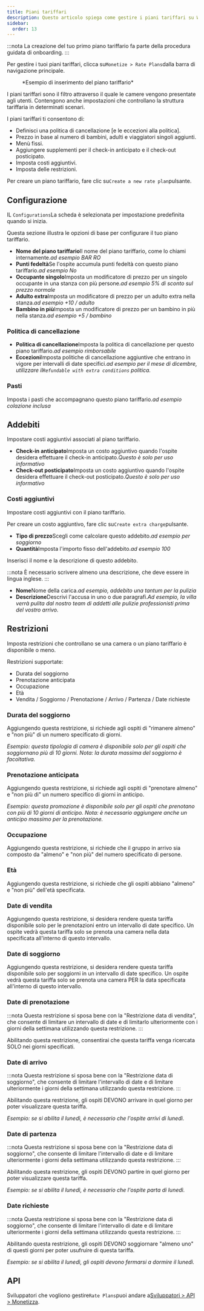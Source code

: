 ```yaml
---
title: Piani tariffari
description: Questo articolo spiega come gestire i piani tariffari su Wink.
sidebar:
  order: 13
---
```


:::nota
La creazione del tuo primo piano tariffario fa parte della procedura guidata di onboarding.
:::

Per gestire i tuoi piani tariffari, clicca su`Monetize > Rate Plans`dalla barra di navigazione principale.

<figure>
  <CloudinaryImage width="350" height="559" resize="scale" quality="best" alt="Piani tariffari" src="academy/rate-plan" errorImage="noimage_opaque_nyrtl0.png" />

  <figcaption>*Esempio di inserimento del piano tariffario*</figcaption>
</figure>


I piani tariffari sono il filtro attraverso il quale le camere vengono presentate agli utenti.
Contengono anche impostazioni che controllano la struttura tariffaria in determinati scenari.

I piani tariffari ti consentono di:

* Definisci una politica di cancellazione \[e le eccezioni alla politica].
* Prezzo in base al numero di bambini, adulti e viaggiatori singoli aggiunti.
* Menù fissi.
* Aggiungere supplementi per il check-in anticipato e il check-out posticipato.
* Imposta costi aggiuntivi.
* Imposta delle restrizioni.

Per creare un piano tariffario, fare clic su`Create a new rate plan`pulsante.

## Configurazione

IL `Configurations`La scheda è selezionata per impostazione predefinita quando si inizia.

Questa sezione illustra le opzioni di base per configurare il tuo piano tariffario.

* **Nome del piano tariffario**Il nome del piano tariffario, come lo chiami internamente.*ad esempio BAR RO*
* **Punti fedeltà**Se l'ospite accumula punti fedeltà con questo piano tariffario.*ad esempio No*
* **Occupante singolo**Imposta un modificatore di prezzo per un singolo occupante in una stanza con più persone.*ad esempio 5% di sconto sul prezzo normale*
* **Adulto extra**Imposta un modificatore di prezzo per un adulto extra nella stanza.*ad esempio +10 / adulto*
* **Bambino in più**Imposta un modificatore di prezzo per un bambino in più nella stanza.*ad esempio +5 / bambino*

### Politica di cancellazione

* **Politica di cancellazione**Imposta la politica di cancellazione per questo piano tariffario.*ad esempio rimborsabile*
* **Eccezioni**Imposta politiche di cancellazione aggiuntive che entrano in vigore per intervalli di date specifici.*ad esempio per il mese di dicembre, utilizzare il`Refundable with extra conditions` politica.*

### Pasti

Imposta i pasti che accompagnano questo piano tariffario.*ad esempio colazione inclusa*

## Addebiti

Impostare costi aggiuntivi associati al piano tariffario.

* **Check-in anticipato**Imposta un costo aggiuntivo quando l'ospite desidera effettuare il check-in anticipato.*Questo è solo per uso informativo*
* **Check-out posticipato**Imposta un costo aggiuntivo quando l'ospite desidera effettuare il check-out posticipato.*Questo è solo per uso informativo*

### Costi aggiuntivi

Impostare costi aggiuntivi con il piano tariffario.

Per creare un costo aggiuntivo, fare clic su`Create extra charge`pulsante.

* **Tipo di prezzo**Scegli come calcolare questo addebito.*ad esempio per soggiorno*
* **Quantità**Imposta l'importo fisso dell'addebito.*ad esempio 100*

Inserisci il nome e la descrizione di questo addebito.

:::nota
È necessario scrivere almeno una descrizione, che deve essere in lingua inglese.
:::

* **Nome**Nome della carica.*ad esempio, addebito una tantum per la pulizia*
* **Descrizione**Descrivi l'accusa in uno o due paragrafi.*Ad esempio, la villa verrà pulita dal nostro team di addetti alle pulizie professionisti prima del vostro arrivo.*

## Restrizioni

Imposta restrizioni che controllano se una camera o un piano tariffario è disponibile o meno.

Restrizioni supportate:

* Durata del soggiorno
* Prenotazione anticipata
* Occupazione
* Età
* Vendita / Soggiorno / Prenotazione / Arrivo / Partenza / Date richieste

### Durata del soggiorno

Aggiungendo questa restrizione, si richiede agli ospiti di "rimanere almeno" e "non più" di un numero specificato di giorni.

*Esempio: questa tipologia di camera è disponibile solo per gli ospiti che soggiornano più di 10 giorni. Nota: la durata massima del soggiorno è facoltativa.*

### Prenotazione anticipata

Aggiungendo questa restrizione, si richiede agli ospiti di "prenotare almeno" e "non più di" un numero specifico di giorni in anticipo.

*Esempio: questa promozione è disponibile solo per gli ospiti che prenotano con più di 10 giorni di anticipo. Nota: è necessario aggiungere anche un anticipo massimo per la prenotazione.*

### Occupazione

Aggiungendo questa restrizione, si richiede che il gruppo in arrivo sia composto da "almeno" e "non più" del numero specificato di persone.

### Età

Aggiungendo questa restrizione, si richiede che gli ospiti abbiano "almeno" e "non più" dell'età specificata.

### Date di vendita

Aggiungendo questa restrizione, si desidera rendere questa tariffa disponibile solo per le prenotazioni entro un intervallo di date specifico. Un ospite vedrà questa tariffa solo se prenota una camera nella data specificata all'interno di questo intervallo.

### Date di soggiorno

Aggiungendo questa restrizione, si desidera rendere questa tariffa disponibile solo per soggiorni in un intervallo di date specifico. Un ospite vedrà questa tariffa solo se prenota una camera PER la data specificata all'interno di questo intervallo.

### Date di prenotazione

:::nota
Questa restrizione si sposa bene con la "Restrizione data di vendita", che consente di limitare un intervallo di date e di limitarlo ulteriormente con i giorni della settimana utilizzando questa restrizione.
:::

Abilitando questa restrizione, consentirai che questa tariffa venga ricercata SOLO nei giorni specificati.

### Date di arrivo

:::nota
Questa restrizione si sposa bene con la "Restrizione data di soggiorno", che consente di limitare l'intervallo di date e di limitare ulteriormente i giorni della settimana utilizzando questa restrizione.
:::

Abilitando questa restrizione, gli ospiti DEVONO arrivare in quel giorno per poter visualizzare questa tariffa.

*Esempio: se si abilita il lunedì, è necessario che l'ospite arrivi di lunedì.*

### Date di partenza

:::nota
Questa restrizione si sposa bene con la "Restrizione data di soggiorno", che consente di limitare l'intervallo di date e di limitare ulteriormente i giorni della settimana utilizzando questa restrizione.
:::

Abilitando questa restrizione, gli ospiti DEVONO partire in quel giorno per poter visualizzare questa tariffa.

*Esempio: se si abilita il lunedì, è necessario che l'ospite parta di lunedì.*

### Date richieste

:::nota
Questa restrizione si sposa bene con la "Restrizione data di soggiorno", che consente di limitare l'intervallo di date e di limitare ulteriormente i giorni della settimana utilizzando questa restrizione.
:::

Abilitando questa restrizione, gli ospiti DEVONO soggiornare "almeno uno" di questi giorni per poter usufruire di questa tariffa.

*Esempio: se si abilita il lunedì, gli ospiti devono fermarsi a dormire il lunedì.*

## API

Sviluppatori che vogliono gestire`Rate Plans`puoi andare a[Sviluppatori > API > Monetizza](/developers/apis/#monetize-api).


